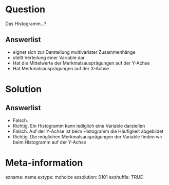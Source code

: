 Question 
======== 

Das Histogramm...?

Answerlist
----------

* eignet sich zur Darstellung multivariater Zusammenhänge
* stellt Verteilung einer Variable dar
* Hat die Mittelwerte der Merkmalsausprägungen auf der Y-Achse
* Hat Merkmalsausprägungen auf der X-Achse

Solution
========

Answerlist
----------

* Falsch. 
* Richtig. Ein Histogramm kann lediglich eine Variable darstellen
* Falsch. Auf der Y-Achse ist beim Histogramm die Häufigkeit abgebildet
* Richtig. Die möglichen Merkmalsausprägungen der Variable finden wir beim Histogramm auf der Y-Achse

Meta-information
================
exname: name
extype: mchoice 
exsolution: 0101
exshuffle: TRUE
